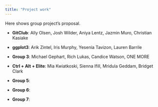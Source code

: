 ```yaml
---
title: "Project work"
---
```


Here shows group project's proposal.

-   **GitClub**: Ally Olsen, Josh Wilder, Aniya Lentz, Jazmin Muro, Christian Kasiake

-   **ggplot3**: Arik Zintel, Iris Murphy, Yesenia Tavizon, Lauren Barrile

-   **Group 3**: Michael Gephart, Rich Lukas, Candice Watson, ONE MORE

-   **Ctrl + Alt + Elite**: Mia Kwiatkoski, Sienna Ifill, Mridula Geddam, Bridget Clark

-   **Group 5**:

-   **Group 6**:

-   **Group 7**:
